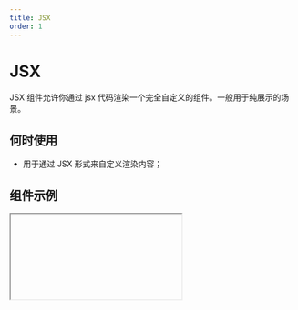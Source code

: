 ```yaml
---
title: JSX
order: 1
---
```


# JSX

JSX 组件允许你通过 jsx 代码渲染一个完全自定义的组件。一般用于纯展示的场景。

## 何时使用

- 用于通过 JSX 形式来自定义渲染内容；

## 组件示例


<Iframe url="https://www.aliwork.com/developer/jsx-v2?isRenderNav=false" />

## 组件属性


<AttrTable
  dataSource={[
    {
      attr: '渲染函数',
      code: 'render',
      type: 'String',
      demo: '见组件默认函数',
      desc: '',
    },
  ]}
/>
